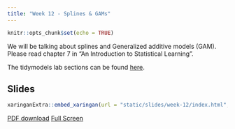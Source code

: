```yaml
---
title: "Week 12 - Splines & GAMs"
---
```


```r
knitr::opts_chunk$set(echo = TRUE)
```

We will be talking about splines and Generalized additive models (GAM). Please read chapter 7 in "An Introduction to Statistical Learning".

The tidymodels lab sections can be found [here](https://emilhvitfeldt.github.io/ISLR-tidymodels-labs/moving-beyond-linearity.html).

## Slides

```r
xaringanExtra::embed_xaringan(url = "static/slides/week-12/index.html", ratio = "16:9")
```

[PDF download](static/slides/week-12/week-12.pdf) [Full Screen](static/slides/week-12/index.html)

